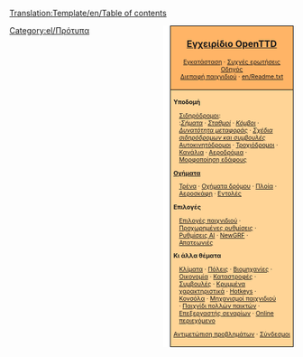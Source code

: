 <noinclude>[[Translation:Template/en/Table of contents]]</noinclude><noinclude>
</noinclude>
<div style="float:right; padding-left:12px; background:#ffffff;">
<div style="border:1px solid #000000; background:#ffb466; padding:5px; -moz-border-radius-topleft:5px; -moz-border-radius-topright:5px; font-size: 12pt;">
<center><strong><font size="3">[[el/Manual/Main Page|Εγχειρίδιο OpenTTD]]</font></strong></center>
<div style="font-size: 8pt; text-align: center;">
[[el/Εγκατάσταση|Εγκατάσταση]] &middot; 
[[el/Συχνές ερωτήσεις|Συχνές ερωτήσεις]]<br />
[[el/Οδηγός|Οδηγός]]<br />
[[el/Διεπαφή παιχνιδιού|Διεπαφή παιχνιδιού]] &middot; 
[[en/Readme.txt]]
</div>
</div>
<div style="border:1px solid black; border-top-width: 0px; background:#ffd496; padding:5px; -moz-border-radius-bottomleft:5px; -moz-border-radius-bottomright:8px; font-size: 8pt;">

<div style="width: 186px">
'''Υποδομή'''
<div style="margin-left:10px;">
[[el/Κατασκευή σιδηρόδρομου|Σιδηρόδρομοι]]: <br />
:''[[el/Σήματα|Σήματα]]'' &middot; ''[[el/Σιδηροδρομικός σταθμός|Σταθμοί]]'' &middot; ''[[el/Community/Junctionary/Κόμβος|Κόμβοι]]'' &middot; ''[[el/Δυνατότητα μεταφοράς|Δυνατότητα μεταφοράς]]'' &middot; ''[[el/Σχέδια σιδηρόδρομων|Σχέδια σιδηρόδρομων και συμβουλές]]''
[[el/Manual/Κατασκευή οδών|Αυτοκινητόδρομοι]] &middot; [[el/Τροχιόδρομοι|Τροχιόδρομοι]] &middot; [[el/Κατασκευή καναλιών|Κανάλια]] &middot; [[en/Κατασκευή αεροδρομίων|Αεροδρόμια]] &middot; [[el/Μορφοποίηση εδάφους|Μορφοποίηση εδάφους]]
</div>
</div>

<div style="width: 186px">
'''[[el/Manual/Οχήματα|Οχήματα]]'''
<div style="margin-left:10px;">
[[el/Τρένα|Τρένα]] &middot; [[el/Οχήματα δρόμου|Οχήματα δρόμου]] &middot; [[el/Manual/Πλοία|Πλοία]] &middot;
[[el/Αεροσκάφη|Αεροσκάφη]] &middot; [[el/Εντολές|Εντολές]]
</div>
</div>

<div style="width: 186px">
'''Επιλογές'''
<div style="margin-left:10px;">
[[el/Παράθυρο επιλογών παιχνιδιού|Επιλογές παιχνιδιού]] &middot; [[el/Προχωρημένες ρυθμίσεις|Προχωρημένες ρυθμίσεις]] &middot; [[el/Ρυθμίσεις τεχνητής νοημοσύνης|Ρυθμίσεις AI]] &middot;
[[el/NewGRF|NewGRF]] &middot; [[el/Απατεωνιές|Απατεωνιές]]
</div>
</div>

<div style="width: 186px">
'''Κι άλλα θέματα'''<br />
<div style="margin-left:10px;">
[[el/Κλίματα|Κλίματα]] &middot; [[el/Πόλεις|Πόλεις]] &middot; [[el/Βιομηχανίες|Βιομηχανίες]] &middot; [[el/Οικονομία|Οικονομία]] &middot;
[[el/Καταστροφές|Καταστροφές]] &middot; [[el/Συμβουλές|Συμβουλές]] &middot;
[[el/Κρυμμένα χαρακτηριστικά|Κρυμμένα χαρακτηριστικά]] &middot; [[el/Hotkeys|Hotkeys]] &middot;
[[el/Κονσόλα|Κονσόλα]] &middot; [[el/Μηχανισμοί παιχνιδιού|Μηχανισμοί παιχνιδιού]] &middot;
[[el/Παιχνίδι πολλών παικτών|Παιχνίδι πολλών παικτών]] &middot; [[el/Επεξεργαστής σεναρίων|Επεξεργαστής σεναρίων]] &middot;
[[el/Online περιεχόμενο|Online περιεχόμενο]]
</div>
</div>

[[el/Αντιμετώπιση προβλημάτων|Αντιμετώπιση προβλημάτων]] &middot; [[el/Σύνδεσμοι|Σύνδεσμοι]]
</div>
</div>
<noinclude>[[Category:el/Πρότυπα]]</noinclude>
<includeonly>[[Category:el/Εγχειρίδιο|{{PAGENAME}}]]</includeonly>